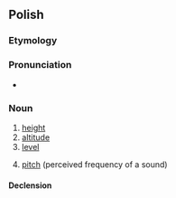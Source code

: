 ==Polish==
{{wikipedia|lang=pl|dab=Wysokość}}

===Etymology===
{{suffix|wysoki|ość|lang=pl}}

===Pronunciation===
* {{audio|Pl-wysokość.ogg|audio|lang=pl}}

===Noun===
{{pl-noun|f}}

# [[height]]
# [[altitude]]
# [[level]]
# {{lb|pl|acoustics}} [[pitch]] (perceived frequency of a sound)

====Declension====
{{pl-decl-noun-f}}